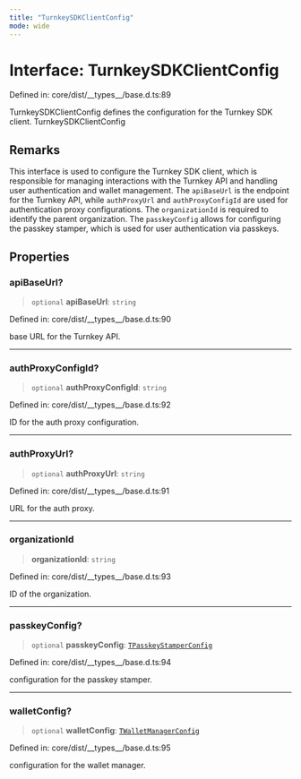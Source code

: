 ```yaml
---
title: "TurnkeySDKClientConfig"
mode: wide
---
```

  
# Interface: TurnkeySDKClientConfig

Defined in: core/dist/\_\_types\_\_/base.d.ts:89

TurnkeySDKClientConfig defines the configuration for the Turnkey SDK client.
 TurnkeySDKClientConfig

## Remarks

This interface is used to configure the Turnkey SDK client, which is responsible for managing
interactions with the Turnkey API and handling user authentication and wallet management.
The `apiBaseUrl` is the endpoint for the Turnkey API, while `authProxyUrl` and `authProxyConfigId` are used for authentication proxy configurations.
The `organizationId` is required to identify the parent organization.
The `passkeyConfig` allows for configuring the passkey stamper, which is used for user authentication via passkeys.

## Properties

### apiBaseUrl?

> `optional` **apiBaseUrl**: `string`

Defined in: core/dist/\_\_types\_\_/base.d.ts:90

base URL for the Turnkey API.

***

### authProxyConfigId?

> `optional` **authProxyConfigId**: `string`

Defined in: core/dist/\_\_types\_\_/base.d.ts:92

ID for the auth proxy configuration.

***

### authProxyUrl?

> `optional` **authProxyUrl**: `string`

Defined in: core/dist/\_\_types\_\_/base.d.ts:91

URL for the auth proxy.

***

### organizationId

> **organizationId**: `string`

Defined in: core/dist/\_\_types\_\_/base.d.ts:93

ID of the organization.

***

### passkeyConfig?

> `optional` **passkeyConfig**: [`TPasskeyStamperConfig`](../TPasskeyStamperConfig/readme)

Defined in: core/dist/\_\_types\_\_/base.d.ts:94

configuration for the passkey stamper.

***

### walletConfig?

> `optional` **walletConfig**: [`TWalletManagerConfig`](../TWalletManagerConfig/readme)

Defined in: core/dist/\_\_types\_\_/base.d.ts:95

configuration for the wallet manager.
